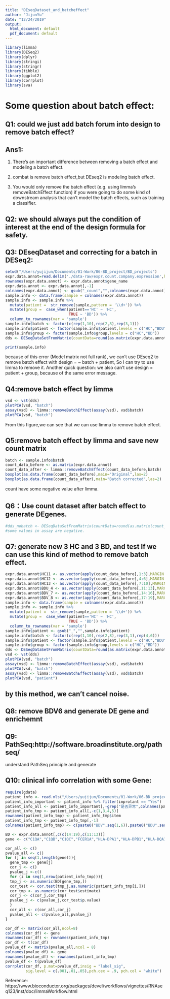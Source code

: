```yaml
---
title: "DEseqDataset_and_batcheffect"
author: "JijunYu"
date: "12/24/2019"
output:
  html_document: default
  pdf_document: default
---
```


```r
library(limma)
library(DESeq2)
library(dplyr)
library(stringi)
library(stringr)
library(tibble)
library(ggplot2)
library(corrplot)
library(sva)
```
# Some question about batch effect:
## Q1: could we just add batch forum into design to remove batch effect?  
## Ans1:
(1) There's an important difference between removing a batch effect and modeling a batch effect.  
(2) combat is remove batch effect,but DEseq2 is modeling batch effect.  

(3) You would only remove the batch effect (e.g. using limma's removeBatchEffect function) if you were going to do some kind of downstream analysis that can't model the batch effects, such as training a classifier.  

## Q2: we should always put the condition of interest at the end of the design formula for safety.

## Q3: DEseqDataset and correcting for a batch in DESeq2:
```r
setwd("/Users/yujijun/Documents/01-Work/06-BD_project/BD_projects")
expr.data.annot=read.delim('./data-raw/expr.count.company.expression',header = T)
rownames(expr.data.annot) <- expr.data.annot$gene_name
expr.data.annot <- expr.data.annot[,-1]
colnames(expr.data.annot) <- gsub("_count","",colnames(expr.data.annot))
sample.info <- data.frame(sample = colnames(expr.data.annot))
sample.info <- sample.info %>% 
  mutate(patient =  str_remove(sample,pattern = '\\d+')) %>% 
  mutate(group =  case_when(patient=='HC' ~ 'HC',
                            TRUE ~ 'BD')) %>%
  column_to_rownames(var = 'sample')
sample.info$batch <- factor(c(rep(1,10),rep(2,8),rep(3,1)))
sample.info$patient <- factor(sample.info$patient,levels = c("HC","BDU","BDV"))
sample.info$group <- factor(sample.info$group,levels = c("HC","BD"))
dds <- DESeqDataSetFromMatrix(countData=round(as.matrix(expr.data.annot)),colData = sample.info,design = ~ batch)
```

```r
print(sample.info)
```
because of this error (Model matrix not full rank), we can't use DEseq2 to remove batch effect with design = ~ batch + patient, So I can try to use limma to remove it.
Another quick question: we also can't use design = patient + group, because of the same error message.

## Q4:remove batch effect by limma
```r
vsd <- vst(dds)
plotPCA(vsd, "batch")
assay(vsd) <- limma::removeBatchEffect(assay(vsd), vsd$batch)
plotPCA(vsd, "batch")
```
From this figure,we can see that we can use limma to remove batch effect.

## Q5:remove batch effect by limma and save new count matrix
```r
batch <- sample.info$batch
count_data_before <- as.matrix(expr.data.annot)
count_data_after <- limma::removeBatchEffect(count_data_before,batch)
boxplot(as.data.frame(count_data_before),main="Original",las=2)
boxplot(as.data.frame(count_data_after),main="Batch corrected",las=2)
```
count have some negative value after limma.

## Q6：Use count dataset after batch effect to generate DEgenes.
```r
#dds_nobatch <- DESeqDataSetFromMatrix(countData=round(as.matrix(count_data_after)),colData = sample.info,design = ~ patient)
#some values in assay are negative.
```

## Q7: generate new 3 HC and 3 BD, and test If we can use this kind of method to remove  batch  effect.
```r
expr.data.annot$HC11 <- as.vector(apply(count_data_before[,1:3],MARGIN = 1,mean) + 1000)
expr.data.annot$HC12 <- as.vector(apply(count_data_before[,4:6],MARGIN = 1,mean) + 1000)
expr.data.annot$HC13 <- as.vector(apply(count_data_before[,7:10],MARGIN = 1,mean) + 1000)
expr.data.annot$BDU_4 <- as.vector(apply(count_data_before[,11:13],MARGIN = 1,mean) + 1000)
expr.data.annot$BDV_7 <- as.vector(apply(count_data_before[,14:16],MARGIN = 1,mean) + 1000)
expr.data.annot$BDV_8 <- as.vector(apply(count_data_before[,17:19],MARGIN = 1,mean) + 1000)
sample.info <- data.frame(sample = colnames(expr.data.annot))
sample.info <- sample.info %>% 
  mutate(patient =  str_remove(sample,pattern = '\\d+')) %>% 
  mutate(group =  case_when(patient=='HC' ~ 'HC',
                            TRUE ~ 'BD')) %>%
  column_to_rownames(var = 'sample')
sample.info$patient <- gsub("_","",sample.info$patient)
sample.info$batch <- factor(c(rep(1,10),rep(2,8),rep(3,1),rep(4,6)))
sample.info$patient <- factor(sample.info$patient,levels = c("HC","BDU","BDV"))
sample.info$group <- factor(sample.info$group,levels = c("HC","BD"))
dds <- DESeqDataSetFromMatrix(countData=round(as.matrix(expr.data.annot)),colData = sample.info,design = ~ batch+patient)
vsd <- vst(dds)
plotPCA(vsd, "batch")
assay(vsd) <- limma::removeBatchEffect(assay(vsd), vsd$batch)
plotPCA(vsd, "batch")
assay(vsd) <- limma::removeBatchEffect(assay(vsd), vsd$batch)
plotPCA(vsd, "patient")
```
## by this method, we can't cancel noise.


## Q8: remove BDV6 and generate DE gene and enrichemnt 

## Q9: PathSeq:http://software.broadinstitute.org/pathseq/
understand PathSeq principle and generate 

## Q10: clinical info correlation with some Gene:
```r
require(gdata)
patient_info <- read.xls("/Users/yujijun/Documents/01-Work/06-BD_project/BD_projects/data-raw/clinical_info/patient info.xlsx",sheet = 2)
patient_info_important <- patient_info %>% filter(improtant == "Yes")
patient_info_all <- patient_info_important[,-grep("是否异常",colnames(patient_info_important))]
patient_info_tmp <- patient_info_all[,-c(1,3,4,5)]
rownames(patient_info_tmp) <- patient_info_tmp$item
patient_info_tmp <- patient_info_tmp[,-1]
colnames(patient_info_tmp) <- c(paste0("BDV",seq(1,6)),paste0("BDU",seq(1,3)))

BD <- expr.data.annot[,c(c(14:19),c(11:13))]
gene <- c("C1QA","C1QB","C1QC","FCER1A","HLA-DPA1","HLA-DPB1","HLA-DQA1","HLA-DRB1")

cor_all <- c()
pvalue_all <- c()
for (j in seq(1,length(gene))){
  gene_tmp <- gene[j]
  cor_j <- c()
  pvalue_j <-c()
  for (i in seq(1,nrow(patient_info_tmp))){
  tmp_j <- as.numeric(BD[gene_tmp,])
  cor_test <- cor.test(tmp_j,as.numeric(patient_info_tmp[i,]))
  cor_tmp <- as.numeric(cor_test$estimate)
  cor_j <- c(cor_j,cor_tmp)
  pvalue_j <- c(pvalue_j,cor_test$p.value)
  }
  cor_all <- c(cor_all,cor_j)
  pvalue_all <- c(pvalue_all,pvalue_j)
}

cor_df <- matrix(cor_all,ncol=8)
colnames(cor_df) <- gene
rownames(cor_df) <- rownames(patient_info_tmp)
cor_df <- t(cor_df)
pvalue_df <- matrix(pvalue_all,ncol = 8)
colnames(pvalue_df) <- gene
rownames(pvalue_df) <- rownames(patient_info_tmp)
pvalue_df <- t(pvalue_df)
corrplot(cor_df, p.mat=pvalue_df,insig = "label_sig",
         sig.level = c(.001,.01,.05),pch.cex = .9, pch.col = "white")

```

Reference:
https://www.bioconductor.org/packages/devel/workflows/vignettes/RNAseq123/inst/doc/limmaWorkflow.html

